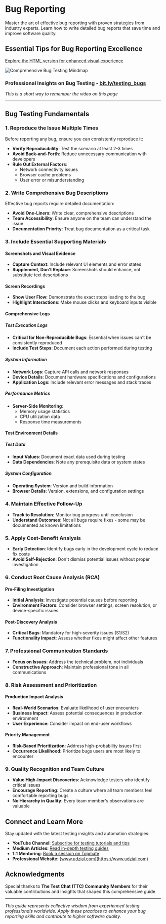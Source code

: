 
# Bug Reporting

Master the art of effective bug reporting with proven strategies from industry experts. Learn how to write detailed bug reports that save time and improve software quality.

<YouTubeEmbed 
  videoId="AOlL6hCE2ds" 
  title="Bugs in Software Testing - Complete Guide" 
/>

## Essential Tips for Bug Reporting Excellence

[Explore the HTML version for enhanced visual experience](https://htmlpreview.github.io/?https://raw.githubusercontent.com/gauravkhuraana/Testing/main/Bugs/Bugs.html)

![Comprehensive Bug Testing Mindmap](./Bugs.png "Bug Testing Best Practices Mindmap")

### Professional Insights on Bug Testing - [bit.ly/testing_bugs](https://bit.ly/testing_bugs)
*This is a short way to remember the video on this page*

---

## Bug Testing Fundamentals

### 1. Reproduce the Issue Multiple Times

Before reporting any bug, ensure you can consistently reproduce it:

- **Verify Reproducibility**: Test the scenario at least 2-3 times
- **Avoid Back-and-Forth**: Reduce unnecessary communication with developers
- **Rule Out External Factors**:
  - Network connectivity issues
  - Browser cache problems
  - User error or misunderstanding

### 2. Write Comprehensive Bug Descriptions

Effective bug reports require detailed documentation:

- **Avoid One-Liners**: Write clear, comprehensive descriptions
- **Team Accessibility**: Ensure anyone on the team can understand the issue
- **Documentation Priority**: Treat bug documentation as a critical task

### 3. Include Essential Supporting Materials

#### Screenshots and Visual Evidence
- **Capture Context**: Include relevant UI elements and error states
- **Supplement, Don't Replace**: Screenshots should enhance, not substitute text descriptions

#### Screen Recordings
- **Show User Flow**: Demonstrate the exact steps leading to the bug
- **Highlight Interactions**: Make mouse clicks and keyboard inputs visible

#### Comprehensive Logs

##### Test Execution Logs
- **Critical for Non-Reproducible Bugs**: Essential when issues can't be consistently reproduced
- **Include Test Steps**: Document each action performed during testing

##### System Information
- **Network Logs**: Capture API calls and network responses
- **Device Details**: Document hardware specifications and configurations
- **Application Logs**: Include relevant error messages and stack traces

##### Performance Metrics
- **Server-Side Monitoring**:
  - Memory usage statistics
  - CPU utilization data
  - Response time measurements

#### Test Environment Details

##### Test Data
- **Input Values**: Document exact data used during testing
- **Data Dependencies**: Note any prerequisite data or system states

##### System Configuration
- **Operating System**: Version and build information
- **Browser Details**: Version, extensions, and configuration settings

### 4. Maintain Effective Follow-Up

- **Track to Resolution**: Monitor bug progress until conclusion
- **Understand Outcomes**: Not all bugs require fixes - some may be documented as known limitations

### 5. Apply Cost-Benefit Analysis

- **Early Detection**: Identify bugs early in the development cycle to reduce fix costs
- **Avoid Self-Rejection**: Don't dismiss potential issues without proper investigation

### 6. Conduct Root Cause Analysis (RCA)

#### Pre-Filing Investigation
- **Initial Analysis**: Investigate potential causes before reporting
- **Environment Factors**: Consider browser settings, screen resolution, or device-specific issues

#### Post-Discovery Analysis
- **Critical Bugs**: Mandatory for high-severity issues (S1/S2)
- **Functionality Impact**: Assess whether fixes might affect other features

### 7. Professional Communication Standards

- **Focus on Issues**: Address the technical problem, not individuals
- **Constructive Approach**: Maintain professional tone in all communications

### 8. Risk Assessment and Prioritization

#### Production Impact Analysis
- **Real-World Scenarios**: Evaluate likelihood of user encounters
- **Business Impact**: Assess potential consequences in production environment
- **User Experience**: Consider impact on end-user workflows

#### Priority Management
- **Risk-Based Prioritization**: Address high-probability issues first
- **Occurrence Likelihood**: Prioritize bugs users are most likely to encounter

### 9. Quality Recognition and Team Culture

- **Value High-Impact Discoveries**: Acknowledge testers who identify critical issues
- **Encourage Reporting**: Create a culture where all team members feel comfortable reporting bugs
- **No Hierarchy in Quality**: Every team member's observations are valuable

## Connect and Learn More

Stay updated with the latest testing insights and automation strategies:

- **YouTube Channel**: [Subscribe for testing tutorials and tips](https://www.youtube.com/@gauravkhurana)
- **Medium Articles**: [Read in-depth testing guides](https://medium.com/@gauravkhuraana)
- **1:1 Mentoring**: [Book a session on Topmate](https://topmate.io/gauravkhurana)
- **Professional Website**: [www.udzial.com](https://www.udzial.com)

## Acknowledgments

Special thanks to **The Test Chat (TTC) Community Members** for their valuable contributions and insights that shaped this comprehensive guide.

---

*This guide represents collective wisdom from experienced testing professionals worldwide. Apply these practices to enhance your bug reporting skills and contribute to higher software quality.*
	
